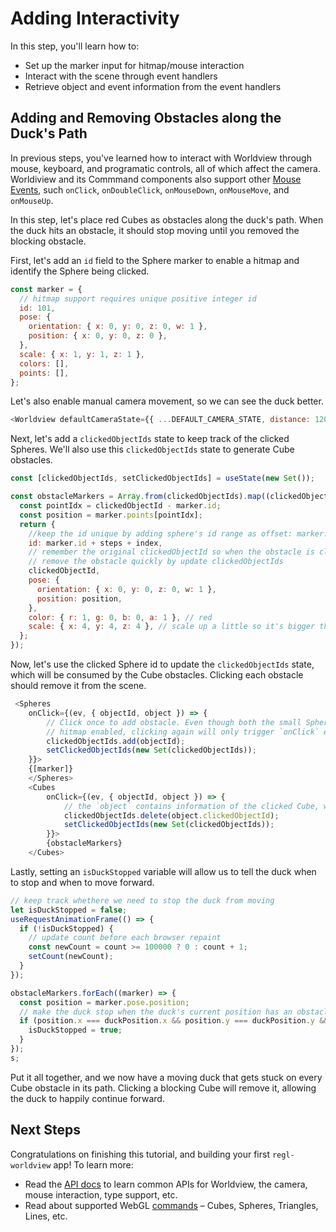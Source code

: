 
# Adding Interactivity

In this step, you'll learn how to:

- Set up the marker input for hitmap/mouse interaction
- Interact with the scene through event handlers
- Retrieve object and event information from the event handlers

## Adding and Removing Obstacles along the Duck's Path

In previous steps, you've learned how to interact with Worldview through mouse, keyboard, and programatic controls, all of which affect the camera. Worldiview and its Commmand components also support other [Mouse Events](#/docs/api/mouse-events), such `onClick`, `onDoubleClick`, `onMouseDown`, `onMouseMove`, and `onMouseUp`. 

In this step, let's place red Cubes as obstacles along the duck's path. When the duck hits an obstacle, it should stop moving until you removed the blocking obstacle.

First, let's add an `id` field to the Sphere marker to enable a hitmap and identify the Sphere being clicked.

```js
const marker = {
  // hitmap support requires unique positive integer id
  id: 101,
  pose: {
    orientation: { x: 0, y: 0, z: 0, w: 1 },
    position: { x: 0, y: 0, z: 0 },
  },
  scale: { x: 1, y: 1, z: 1 },
  colors: [],
  points: [],
};
```

Let's also enable manual camera movement, so we can see the duck better.

```js
<Worldview defaultCameraState={{ ...DEFAULT_CAMERA_STATE, distance: 120 }}>
```

Next, let's add a `clickedObjectIds` state to keep track of the clicked Spheres. We'll also use this `clickedObjectIds` state to generate Cube obstacles.

```js
const [clickedObjectIds, setClickedObjectIds] = useState(new Set());

const obstacleMarkers = Array.from(clickedObjectIds).map((clickedObjectId, index) => {
  const pointIdx = clickedObjectId - marker.id;
  const position = marker.points[pointIdx];
  return {
    //keep the id unique by adding sphere's id range as offset: marker.id + steps
    id: marker.id + steps + index,
    // remember the original clickedObjectId so when the obstacle is clicked, we can
    // remove the obstacle quickly by update clickedObjectIds
    clickedObjectId,
    pose: {
      orientation: { x: 0, y: 0, z: 0, w: 1 },
      position: position,
    },
    color: { r: 1, g: 0, b: 0, a: 1 }, // red
    scale: { x: 4, y: 4, z: 4 }, // scale up a little so it's bigger than the spheres
  };
});
```

Now, let's use the clicked Sphere id to update the `clickedObjectIds` state, which will be consumed by the Cube obstacles. Clicking each obstacle should remove it from the scene.

```js
 <Spheres
    onClick={(ev, { objectId, object }) => {
        // Click once to add obstacle. Even though both the small Sphere and the big Obstacle cube have
        // hitmap enabled, clicking again will only trigger `onClick` event on the Cube because it's a lot bigger
        clickedObjectIds.add(objectId);
        setClickedObjectIds(new Set(clickedObjectIds));
    }}>
    {[marker]}
    </Spheres>
    <Cubes
        onClick={(ev, { objectId, object }) => {
            // the `object` contains information of the clicked Cube, which has `clickedObjectId`
            clickedObjectIds.delete(object.clickedObjectId);
            setClickedObjectIds(new Set(clickedObjectIds));
        }}>
        {obstacleMarkers}
    </Cubes>
```

Lastly, setting an `isDuckStopped` variable will allow us to tell the duck when to stop and when to move forward. 

```js
// keep track whethere we need to stop the duck from moving
let isDuckStopped = false;
useRequestAnimationFrame(() => {
  if (!isDuckStopped) {
    // update count before each browser repaint
    const newCount = count >= 100000 ? 0 : count + 1;
    setCount(newCount);
  }
});

obstacleMarkers.forEach((marker) => {
  const position = marker.pose.position;
  // make the duck stop when the duck's current position has an obstacle
  if (position.x === duckPosition.x && position.y === duckPosition.y && position.z === duckPosition.z) {
    isDuckStopped = true;
  }
});
s;
```

Put it all together, and we now have a moving duck that gets stuck on every Cube obstacle in its path. Clicking a blocking Cube will remove it, allowing the duck to happily continue forward.

<CodeSandboxEmbed src="https://codesandbox.io/s/j7n5r2mkr3" />

## Next Steps

Congratulations on finishing this tutorial, and building your first  `regl-worldview` app! To learn more:

- Read the [API docs](#/docs/api) to learn common APIs for Worldview, the camera, mouse interaction, type support, etc.
- Read about supported WebGL [commands](#/docs/commands) – Cubes, Spheres, Triangles, Lines, etc.
